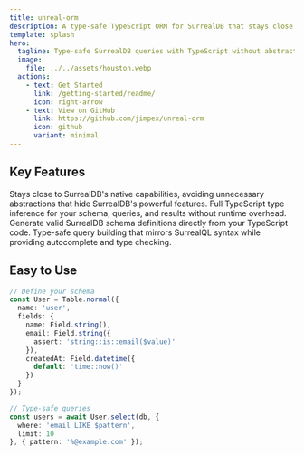 ```yaml
---
title: unreal-orm
description: A type-safe TypeScript ORM for SurrealDB that stays close to native capabilities
template: splash
hero:
  tagline: Type-safe SurrealDB queries with TypeScript without abstractions
  image:
    file: ../../assets/houston.webp
  actions:
    - text: Get Started
      link: /getting-started/readme/
      icon: right-arrow
    - text: View on GitHub
      link: https://github.com/jimpex/unreal-orm
      icon: github
      variant: minimal
---
```



## Key Features

<CardGrid stagger>
	<Card title="Native First" icon="rocket">
		Stays close to SurrealDB's native capabilities, avoiding unnecessary abstractions that hide SurrealDB's powerful features.
	</Card>
	<Card title="Type Safety" icon="approve-check-circle">
		Full TypeScript type inference for your schema, queries, and results without runtime overhead.
	</Card>
	<Card title="Schema Generation" icon="setting">
		Generate valid SurrealDB schema definitions directly from your TypeScript code.
	</Card>
	<Card title="Query Building" icon="open-book">
		Type-safe query building that mirrors SurrealQL syntax while providing autocomplete and type checking.
	</Card>
</CardGrid>

## Easy to Use

```typescript
// Define your schema
const User = Table.normal({
  name: 'user',
  fields: {
    name: Field.string(),
    email: Field.string({ 
      assert: 'string::is::email($value)' 
    }),
    createdAt: Field.datetime({ 
      default: 'time::now()' 
    })
  }
});

// Type-safe queries
const users = await User.select(db, {
  where: 'email LIKE $pattern',
  limit: 10
}, { pattern: '%@example.com' });
```
